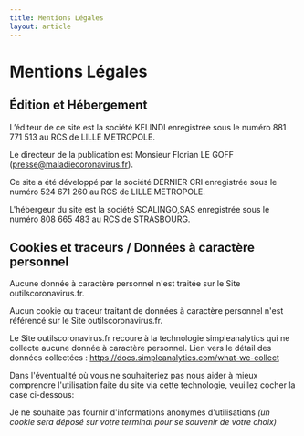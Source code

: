 ```yaml
---
title: Mentions Légales
layout: article
---
```



# Mentions Légales

## Édition et Hébergement

L’éditeur de ce site est la société KELINDI enregistrée sous le numéro 881 771 513 au RCS de LILLE METROPOLE.

Le directeur de la publication est Monsieur Florian LE GOFF (presse@maladiecoronavirus.fr).

Ce site a été développé par la société DERNIER CRI enregistrée sous le numéro 524 671 260 au RCS de LILLE METROPOLE.

L'hébergeur du site est la société SCALINGO,SAS enregistrée sous le numéro 808 665 483 au RCS de STRASBOURG.

## Cookies et traceurs / Données à caractère personnel

Aucune donnée à caractère personnel n'est traitée sur le Site outilscoronavirus.fr.

Aucun cookie ou traceur traitant de données à caractère personnel n'est référencé sur le Site outilscoronavirus.fr.

Le Site outilscoronavirus.fr recoure à la technologie simpleanalytics qui ne collecte aucune donnée à caractère personnel. Lien vers le détail des données collectées : https://docs.simpleanalytics.com/what-we-collect

Dans l'éventualité où vous ne souhaiteriez pas nous aider à mieux comprendre l'utilisation faite du site via cette technologie, veuillez cocher la case ci-dessous:

<DoNotTrackOption>
  Je ne souhaite pas fournir d'informations anonymes d'utilisations
  <i> (un cookie sera déposé sur votre terminal pour se souvenir de votre choix)</i>
</DoNotTrackOption>
